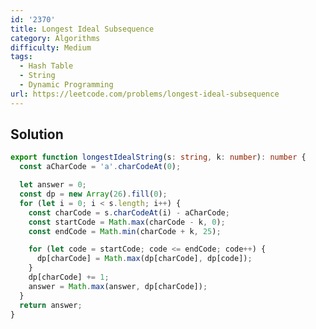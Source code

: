 ```yaml
---
id: '2370'
title: Longest Ideal Subsequence
category: Algorithms
difficulty: Medium
tags:
  - Hash Table
  - String
  - Dynamic Programming
url: https://leetcode.com/problems/longest-ideal-subsequence
---
```


## Solution

```typescript showLineNumbers
export function longestIdealString(s: string, k: number): number {
  const aCharCode = 'a'.charCodeAt(0);

  let answer = 0;
  const dp = new Array(26).fill(0);
  for (let i = 0; i < s.length; i++) {
    const charCode = s.charCodeAt(i) - aCharCode;
    const startCode = Math.max(charCode - k, 0);
    const endCode = Math.min(charCode + k, 25);

    for (let code = startCode; code <= endCode; code++) {
      dp[charCode] = Math.max(dp[charCode], dp[code]);
    }
    dp[charCode] += 1;
    answer = Math.max(answer, dp[charCode]);
  }
  return answer;
}
```
